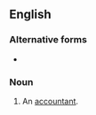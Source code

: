 ==English==

===Alternative forms===
* {{l|en|accomptaunt}} {{qualifier|obsolete}}

===Noun===
{{en-noun}}

# {{lb|en|obsolete}} An [[accountant]].